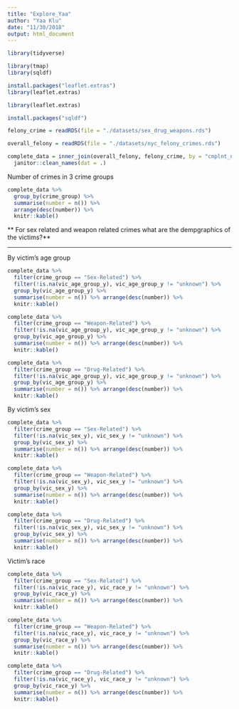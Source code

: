 ```yaml
---
title: "Explore_Yaa"
author: "Yaa Klu"
date: "11/30/2018"
output: html_document
---
```



```r
library(tidyverse)
```



```r
library(tmap)
library(sqldf)
```



```r
install.packages("leaflet.extras")
library(leaflet.extras)
```

```r
library(leaflet.extras)
```

```r
install.packages("sqldf")
```



```r
felony_crime = readRDS(file = "./datasets/sex_drug_weapons.rds")

overall_felony = readRDS(file = "./datasets/nyc_felony_crimes.rds")

complete_data = inner_join(overall_felony, felony_crime, by = "cmplnt_num") %>%
  janitor::clean_names(dat = .) 
```



Number of crimes in 3 crime groups

```r
complete_data %>%
  group_by(crime_group) %>%
  summarise(number = n()) %>%
  arrange(desc(number)) %>%
  knitr::kable()
```


** For sex related and weapon related crimes what are the dempgraphics of the victims?**


****
By victim's age group
```r
complete_data %>%
  filter(crime_group == "Sex-Related") %>%
  filter(!is.na(vic_age_group_y), vic_age_group_y != "unknown") %>% 
  group_by(vic_age_group_y) %>%
  summarise(number = n()) %>% arrange(desc(number)) %>% 
  knitr::kable()

```



```r
complete_data %>%
  filter(crime_group == "Weapon-Related") %>%
  filter(!is.na(vic_age_group_y), vic_age_group_y != "unknown") %>% 
  group_by(vic_age_group_y) %>%
  summarise(number = n()) %>% arrange(desc(number)) %>% 
  knitr::kable() 
```



```r
complete_data %>%
  filter(crime_group == "Drug-Related") %>%
  filter(!is.na(vic_age_group_y), vic_age_group_y != "unknown") %>% 
  group_by(vic_age_group_y) %>%
  summarise(number = n()) %>% arrange(desc(number)) %>% 
  knitr::kable() 
```


By victim's sex
```r
complete_data %>%
  filter(crime_group == "Sex-Related") %>%
  filter(!is.na(vic_sex_y), vic_sex_y != "unknown") %>% 
  group_by(vic_sex_y) %>%
  summarise(number = n()) %>% arrange(desc(number)) %>% 
  knitr::kable() 
```



```r
complete_data %>%
  filter(crime_group == "Weapon-Related") %>%
  filter(!is.na(vic_sex_y), vic_sex_y != "unknown") %>% 
  group_by(vic_sex_y) %>%
  summarise(number = n()) %>% arrange(desc(number)) %>% 
  knitr::kable() 
```



```r
complete_data %>%
  filter(crime_group == "Drug-Related") %>%
  filter(!is.na(vic_sex_y), vic_sex_y != "unknown") %>% 
  group_by(vic_sex_y) %>%
  summarise(number = n()) %>% arrange(desc(number)) %>% 
  knitr::kable() 

```



Victim's race

```r
complete_data %>%
  filter(crime_group == "Sex-Related") %>%
  filter(!is.na(vic_race_y), vic_race_y != "unknown") %>% 
  group_by(vic_race_y) %>%
  summarise(number = n()) %>% arrange(desc(number)) %>% 
  knitr::kable() 
```



```r
complete_data %>%
  filter(crime_group == "Weapon-Related") %>%
  filter(!is.na(vic_race_y), vic_race_y != "unknown") %>% 
  group_by(vic_race_y) %>%
  summarise(number = n()) %>% arrange(desc(number)) %>% 
  knitr::kable() 
```



```r
complete_data %>%
  filter(crime_group == "Drug-Related") %>%
  filter(!is.na(vic_race_y), vic_race_y != "unknown") %>% 
  group_by(vic_race_y) %>%
  summarise(number = n()) %>% arrange(desc(number)) %>% 
  knitr::kable() 
```









